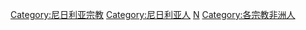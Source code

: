[[Category:尼日利亚宗教|Category:尼日利亚宗教]]
[[Category:尼日利亚人|Category:尼日利亚人]]
[[Category:依宗教劃分的各國籍信徒|N]]
[[Category:各宗教非洲人|Category:各宗教非洲人]]